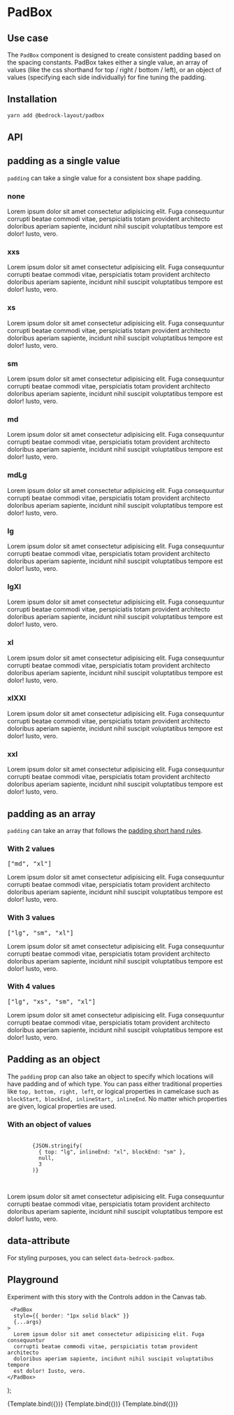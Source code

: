 

<Meta title="Wrapper Components/PadBox" component={PadBox} />

# PadBox

## Use case

The `PadBox` component is designed to create consistent padding based on the spacing constants.
PadBox takes either a single value, an array of values (like the css shorthand for top / right / bottom / left), or an object of values (specifying each side individually) for fine tuning the padding.

## Installation

```bash
yarn add @bedrock-layout/padbox
```

## API

<Story name="API" argTypes={argTypes} />

<ArgsTable story="API" />

## padding as a single value

`padding` can take a single value for a consistent box shape padding.

<Canvas withToolbar withSource="open">
  <Story name="Basic">
    <h3>none</h3>
    <PadBox style={{ border: "1px solid black" }} padding="none">
      Lorem ipsum dolor sit amet consectetur adipisicing elit. Fuga consequuntur
      corrupti beatae commodi vitae, perspiciatis totam provident architecto
      doloribus aperiam sapiente, incidunt nihil suscipit voluptatibus tempore
      est dolor! Iusto, vero.
    </PadBox>
    <h3>xxs</h3>
    <PadBox style={{ border: "1px solid black" }} padding="xxs">
      Lorem ipsum dolor sit amet consectetur adipisicing elit. Fuga consequuntur
      corrupti beatae commodi vitae, perspiciatis totam provident architecto
      doloribus aperiam sapiente, incidunt nihil suscipit voluptatibus tempore
      est dolor! Iusto, vero.
    </PadBox>
    <h3>xs</h3>
    <PadBox style={{ border: "1px solid black" }} padding="xs">
      Lorem ipsum dolor sit amet consectetur adipisicing elit. Fuga consequuntur
      corrupti beatae commodi vitae, perspiciatis totam provident architecto
      doloribus aperiam sapiente, incidunt nihil suscipit voluptatibus tempore
      est dolor! Iusto, vero.
    </PadBox>
    <h3>sm</h3>
    <PadBox style={{ border: "1px solid black" }} padding="sm">
      Lorem ipsum dolor sit amet consectetur adipisicing elit. Fuga consequuntur
      corrupti beatae commodi vitae, perspiciatis totam provident architecto
      doloribus aperiam sapiente, incidunt nihil suscipit voluptatibus tempore
      est dolor! Iusto, vero.
    </PadBox>
    <h3>md</h3>
    <PadBox style={{ border: "1px solid black" }} padding="md">
      Lorem ipsum dolor sit amet consectetur adipisicing elit. Fuga consequuntur
      corrupti beatae commodi vitae, perspiciatis totam provident architecto
      doloribus aperiam sapiente, incidunt nihil suscipit voluptatibus tempore
      est dolor! Iusto, vero.
    </PadBox>
    <h3>mdLg</h3>
    <PadBox style={{ border: "1px solid black" }} padding="mdLg">
      Lorem ipsum dolor sit amet consectetur adipisicing elit. Fuga consequuntur
      corrupti beatae commodi vitae, perspiciatis totam provident architecto
      doloribus aperiam sapiente, incidunt nihil suscipit voluptatibus tempore
      est dolor! Iusto, vero.
    </PadBox>
    <h3>lg</h3>
    <PadBox style={{ border: "1px solid black" }} padding="lg">
      Lorem ipsum dolor sit amet consectetur adipisicing elit. Fuga consequuntur
      corrupti beatae commodi vitae, perspiciatis totam provident architecto
      doloribus aperiam sapiente, incidunt nihil suscipit voluptatibus tempore
      est dolor! Iusto, vero.
    </PadBox>
    <h3>lgXl</h3>
    <PadBox style={{ border: "1px solid black" }} padding="lgXl">
      Lorem ipsum dolor sit amet consectetur adipisicing elit. Fuga consequuntur
      corrupti beatae commodi vitae, perspiciatis totam provident architecto
      doloribus aperiam sapiente, incidunt nihil suscipit voluptatibus tempore
      est dolor! Iusto, vero.
    </PadBox>
    <h3>xl</h3>
    <PadBox style={{ border: "1px solid black" }} padding="xl">
      Lorem ipsum dolor sit amet consectetur adipisicing elit. Fuga consequuntur
      corrupti beatae commodi vitae, perspiciatis totam provident architecto
      doloribus aperiam sapiente, incidunt nihil suscipit voluptatibus tempore
      est dolor! Iusto, vero.
    </PadBox>
    <h3>xlXXl</h3>
    <PadBox style={{ border: "1px solid black" }} padding="xlXXl">
      Lorem ipsum dolor sit amet consectetur adipisicing elit. Fuga consequuntur
      corrupti beatae commodi vitae, perspiciatis totam provident architecto
      doloribus aperiam sapiente, incidunt nihil suscipit voluptatibus tempore
      est dolor! Iusto, vero.
    </PadBox>
    <h3>xxl</h3>
    <PadBox style={{ border: "1px solid black" }} padding="xxl">
      Lorem ipsum dolor sit amet consectetur adipisicing elit. Fuga consequuntur
      corrupti beatae commodi vitae, perspiciatis totam provident architecto
      doloribus aperiam sapiente, incidunt nihil suscipit voluptatibus tempore
      est dolor! Iusto, vero.
    </PadBox>
  </Story>
</Canvas>

## padding as an array

`padding` can take an array that follows the [padding short hand rules](https://developer.mozilla.org/en-US/docs/Web/CSS/padding).

<Canvas withToolbar withSource="open">
  <Story name="With an array">
    <h3>With 2 values</h3>
    <pre>["md", "xl"]</pre>
    <PadBox style={{ border: "1px solid black" }} padding={["md", "xl"]}>
      Lorem ipsum dolor sit amet consectetur adipisicing elit. Fuga consequuntur
      corrupti beatae commodi vitae, perspiciatis totam provident architecto
      doloribus aperiam sapiente, incidunt nihil suscipit voluptatibus tempore
      est dolor! Iusto, vero.
    </PadBox>
    <h3>With 3 values</h3>
    <pre>["lg", "sm", "xl"]</pre>
    <PadBox style={{ border: "1px solid black" }} padding={["lg", "sm", "xl"]}>
      Lorem ipsum dolor sit amet consectetur adipisicing elit. Fuga consequuntur
      corrupti beatae commodi vitae, perspiciatis totam provident architecto
      doloribus aperiam sapiente, incidunt nihil suscipit voluptatibus tempore
      est dolor! Iusto, vero.
    </PadBox>
    <h3>With 4 values</h3>
    <pre>["lg", "xs", "sm", "xl"]</pre>
    <PadBox
      style={{ border: "1px solid black" }}
      padding={["lg", "xs", "sm", "xl"]}
    >
      Lorem ipsum dolor sit amet consectetur adipisicing elit. Fuga consequuntur
      corrupti beatae commodi vitae, perspiciatis totam provident architecto
      doloribus aperiam sapiente, incidunt nihil suscipit voluptatibus tempore
      est dolor! Iusto, vero.
    </PadBox>
  </Story>
</Canvas>

## Padding as an object

The `padding` prop can also take an object to specify which locations will have padding and of which type.
You can pass either traditional properties like `top, bottom, right, left`, or logical properties in camelcase such as `blockStart, blockEnd, inlineStart, inlineEnd`.
No matter which properties are given, logical properties are used.

<Canvas withToolbar withSource="open">
  <Story name="With an object">
    <h3>With an object of values</h3>
    <pre>
      <code>
        {JSON.stringify(
          { top: "lg", inlineEnd: "xl", blockEnd: "sm" },
          null,
          3
        )}
      </code>
    </pre>
    <PadBox
      style={{ border: "1px solid black" }}
      padding={{ top: "lg", inlineEnd: "xl", blockEnd: "sm" }}
    >
      Lorem ipsum dolor sit amet consectetur adipisicing elit. Fuga consequuntur
      corrupti beatae commodi vitae, perspiciatis totam provident architecto
      doloribus aperiam sapiente, incidunt nihil suscipit voluptatibus tempore
      est dolor! Iusto, vero.
    </PadBox>
  </Story>
</Canvas>

## data-attribute

For styling purposes, you can select `data-bedrock-padbox`.

## Playground

Experiment with this story with the Controls addon in the Canvas tab.

     <PadBox
      style={{ border: "1px solid black" }}
      {...args}
    >
      Lorem ipsum dolor sit amet consectetur adipisicing elit. Fuga consequuntur
      corrupti beatae commodi vitae, perspiciatis totam provident architecto
      doloribus aperiam sapiente, incidunt nihil suscipit voluptatibus tempore
      est dolor! Iusto, vero.
    </PadBox>
);

<Canvas withToolbar>
  <Story
    name="Playground"
    args={{
      padding: "lg",
    }}
    argTypes={singleArgTypes}
  >
    {Template.bind({})}
  </Story>
</Canvas>

<ArgsTable story="Playground" />

<Canvas withToolbar>
  <Story
    name="Playground with array"
    args={{
      padding: ["md", "lg"],
    }}
    argTypes={arrayArgTypes}
  >
    {Template.bind({})}
  </Story>
</Canvas>

<ArgsTable story="Playground with array" />

<Canvas withToolbar>
  <Story
    name="Playground with object"
    args={{
      padding: { left: "md", blockStart: "lg" },
    }}
    argTypes={objArgTypes}
  >
    {Template.bind({})}
  </Story>
</Canvas>

<ArgsTable story="Playground with object" />
